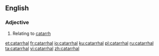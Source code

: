 ==English==

===Adjective===
{{en-adj}}
{{wikipedia}}

# Relating to [[catarrh]]

[[et:catarrhal]]
[[fr:catarrhal]]
[[io:catarrhal]]
[[ku:catarrhal]]
[[pl:catarrhal]]
[[ru:catarrhal]]
[[ta:catarrhal]]
[[vi:catarrhal]]
[[zh:catarrhal]]